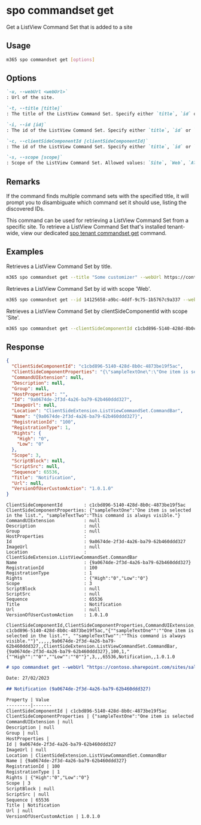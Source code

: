 
# spo commandset get

Get a ListView Command Set that is added to a site

## Usage

```sh
m365 spo commandset get [options]
```

## Options

```md definition-list
`-u, --webUrl <webUrl>`
: Url of the site.

`-t, --title [title]`
: The title of the ListView Command Set. Specify either `title`, `id` or `clientSideComponentId`.

`-i, --id [id]`
: The id of the ListView Command Set. Specify either `title`, `id` or `clientSideComponentId`.

`-c, --clientSideComponentId [clientSideComponentId]`
: The id of the ListView Command Set. Specify either `title`, `id` or `clientSideComponentId`.

`-s, --scope [scope]`
: Scope of the ListView Command Set. Allowed values: `Site`, `Web`, `All`. Defaults to `All`.
```

<Global />

## Remarks

If the command finds multiple command sets with the specified title, it will prompt you to disambiguate which command set it should use, listing the discovered IDs.

This command can be used for retrieving a ListView Command Set from a specific site. To retrieve a ListView Command Set that's installed tenant-wide, view our dedicated [spo tenant commandset get](../tenant/tenant-commandset-get.mdx) command.

## Examples

Retrieves a ListView Command Set by title.

```sh
m365 spo commandset get --title "Some customizer" --webUrl https://contoso.sharepoint.com/sites/sales
```

Retrieves a ListView Command Set by id with scope 'Web'.

```sh
m365 spo commandset get --id 14125658-a9bc-4ddf-9c75-1b5767c9a337 --webUrl https://contoso.sharepoint.com/sites/sales -scope Web
```

Retrieves a ListView Command Set by clientSideComponentId with scope 'Site'.

```sh
m365 spo commandset get --clientSideComponentId c1cbd896-5140-428d-8b0c-4873be19f5ac --webUrl https://contoso.sharepoint.com/sites/sales --scope Site
```

## Response

<Tabs>
  <TabItem value="JSON">

  ```json
  {
    "ClientSideComponentId": "c1cbd896-5140-428d-8b0c-4873be19f5ac",
    "ClientSideComponentProperties": "{\"sampleTextOne\":\"One item is selected in the list.\", \"sampleTextTwo\":\"This command is always visible.\"}",
    "CommandUIExtension": null,
    "Description": null,
    "Group": null,
    "HostProperties": "",
    "Id": "9a0674de-2f3d-4a26-ba79-62b460ddd327",
    "ImageUrl": null,
    "Location": "ClientSideExtension.ListViewCommandSet.CommandBar",
    "Name": "{9a0674de-2f3d-4a26-ba79-62b460ddd327}",
    "RegistrationId": "100",
    "RegistrationType": 1,
    "Rights": {
      "High": "0",
      "Low": "0"
    },
    "Scope": 3,
    "ScriptBlock": null,
    "ScriptSrc": null,
    "Sequence": 65536,
    "Title": "Notification",
    "Url": null,
    "VersionOfUserCustomAction": "1.0.1.0"
  }
  ```

  </TabItem>
  <TabItem value="Text">

  ```text
  ClientSideComponentId        : c1cbd896-5140-428d-8b0c-4873be19f5ac
  ClientSideComponentProperties: {"sampleTextOne":"One item is selected in the list.", "sampleTextTwo":"This command is always visible."}
  CommandUIExtension           : null
  Description                  : null
  Group                        : null
  HostProperties               :
  Id                           : 9a0674de-2f3d-4a26-ba79-62b460ddd327
  ImageUrl                     : null
  Location                     : ClientSideExtension.ListViewCommandSet.CommandBar
  Name                         : {9a0674de-2f3d-4a26-ba79-62b460ddd327}
  RegistrationId               : 100
  RegistrationType             : 1
  Rights                       : {"High":"0","Low":"0"}
  Scope                        : 3
  ScriptBlock                  : null
  ScriptSrc                    : null
  Sequence                     : 65536
  Title                        : Notification
  Url                          : null
  VersionOfUserCustomAction    : 1.0.1.0
  ```

  </TabItem>
  <TabItem value="CSV">

  ```csv
  ClientSideComponentId,ClientSideComponentProperties,CommandUIExtension,Description,Group,HostProperties,Id,ImageUrl,Location,Name,RegistrationId,RegistrationType,Rights,Scope,ScriptBlock,ScriptSrc,Sequence,Title,Url,VersionOfUserCustomAction
  c1cbd896-5140-428d-8b0c-4873be19f5ac,"{""sampleTextOne"":""One item is selected in the list."", ""sampleTextTwo"":""This command is always visible.""}",,,,,9a0674de-2f3d-4a26-ba79-62b460ddd327,,ClientSideExtension.ListViewCommandSet.CommandBar,{9a0674de-2f3d-4a26-ba79-62b460ddd327},100,1,"{""High"":""0"",""Low"":""0""}",3,,,65536,Notification,,1.0.1.0
  ```

  </TabItem>
  <TabItem value="Markdown">

  ```md
  # spo commandset get --webUrl "https://contoso.sharepoint.com/sites/sales" --id "9a0674de-2f3d-4a26-ba79-62b460ddd327"

  Date: 27/02/2023

  ## Notification (9a0674de-2f3d-4a26-ba79-62b460ddd327)

  Property | Value
  ---------|-------
  ClientSideComponentId | c1cbd896-5140-428d-8b0c-4873be19f5ac
  ClientSideComponentProperties | {"sampleTextOne":"One item is selected in the list.", "sampleTextTwo":"This command is always visible."}
  CommandUIExtension | null
  Description | null
  Group | null
  HostProperties |
  Id | 9a0674de-2f3d-4a26-ba79-62b460ddd327
  ImageUrl | null
  Location | ClientSideExtension.ListViewCommandSet.CommandBar
  Name | {9a0674de-2f3d-4a26-ba79-62b460ddd327}
  RegistrationId | 100
  RegistrationType | 1
  Rights | {"High":"0","Low":"0"}
  Scope | 3
  ScriptBlock | null
  ScriptSrc | null
  Sequence | 65536
  Title | Notification
  Url | null
  VersionOfUserCustomAction | 1.0.1.0
  ```

  </TabItem>
</Tabs>


